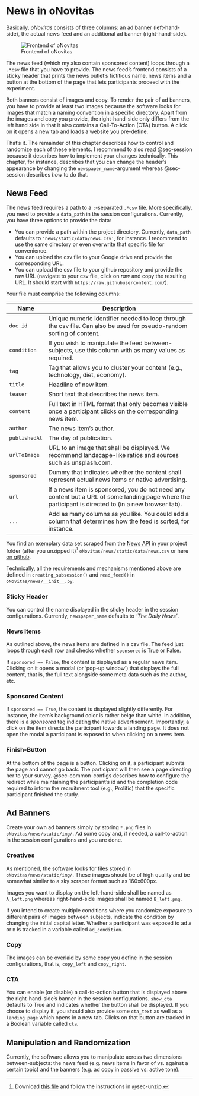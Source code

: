# News in oNovitas {#sec-oNovitas}

Basically, _oNovitas_ consists of three columns: an ad banner (left-hand-side), the actual news feed and an additional ad banner (right-hand-side). 

![Frontend of oNovitas](img/screenshot-structure-oNovitas.png)

The news feed (which my also contain sponsored content) loops through a `.*csv` file that you have to provide. The news feed's frontend consists of a sticky header that prints the news outlet's fictitious name, news items and a button at the bottom of the page that lets participants proceed with the experiment.

Both banners consist of images and copy. To render the pair of ad banners, you have to provide at least two images because the software looks for images that match a naming convention in a specific directory. Apart from the images and copy you provide, the right-hand-side only differs from the left hand side in that it also contains a Call-To-Action (CTA) button. A click on it opens a new tab and loads a website you pre-define.


That's it. The remainder of this chapter describes how to control and randomize each of these elements. I recommend to also read @sec-session because it describes how to implement your changes technically. This chapter, for instance, describes that you can change the header's appearance by changing the `newspaper_name`-argument whereas @sec-session describes _how_ to do that.


## News Feed

The news feed requires a path to a `;`-separated `.*csv` file. More specifically, you need to provide a `data_path` in the session configurations. Currently, you have three options to provide the data:

- You can provide a path within the project directory. Currently, `data_path` defaults to `'news/static/data/news.csv'`, for instance. I recommend to use the same directory or even overwrite that specific file for convenience.
- You can upload the csv file to your Google drive and provide the corresponding URL.
- You can upload the csv file to your github repository and provide the raw URL (navigate to your csv file, click on _raw_ and copy the resulting URL. It should start with `https://raw.githubusercontent.com/`).

Your file must comprise the following columns:

| Name        | Description                                                                                                                                          |
|-------------|------------------------------------------------------------------------------------------------------------------------------------------------------|
| `doc_id`      | Unique numeric identifier needed to loop through the csv file. Can also be used for pseudo-random sorting of content.                                |
| `condition`   | If you wish to manipulate the feed between-subjects, use this column with as many values as required.                                                |
| `tag`         | Tag that allows you to cluster your content (e.g., technology, diet, economy).                                                                                                         |
| `title`       | Headline of new item.                                                                                                                                |
| `teaser`      | Short text that describes the news item.                                                                                                             |
| `content`     | Full text in HTML format that only becomes visible once a participant clicks on the corresponding news item.                                         |
| `author`      | The news item's author.                                                                                                                              |
| `publishedAt` | The day of publication.                                                                                                                              |
| `urlToImage`  | URL to an image that shall be displayed. We recommend landscape-like ratios and sources such as unsplash.com.                                        |
| `sponsored`   | Dummy that indicates whether the content shall represent actual news items or native advertising.                                                                        |
| `url`         | If a news item is sponsored, you do not need any content but a URL of some landing page where the participant is directed to (in a new browser tab). |
| `...`         | Add as many columns as you like. You could add a column that determines how the feed is sorted, for instance.                                        |

You find an exemplary data set scraped from the [News API](https://newsapi.org/) in your project folder (after you unzipped it)^[Download [this file](https://github.com/Howquez/oFeeds/blob/main/oNovitas/oNovitas.otreezip) and follow the instructions in @sec-unzip.] `oNovitas/news/static/data/news.csv` or [here on github](https://github.com/Howquez/oFeeds/blob/main/oNovitas/news/static/data/news.csv).

Technically, all the requirements and mechanisms mentioned above are defined in `creating_subsession()` and `read_feed()` in `oNovitas/news/__init__.py`.

### Sticky Header

You can control the name displayed in the sticky header in the session configurations. Currently, `newspaper_name` defaults to _'The Daily News'_.

### News Items

As outlined above, the news items are defined in a csv file. The feed just loops through each row and checks whether `sponsored` is True or False. 

If `sponsored == False`, the content is displayed as a regular news item. Clicking on it opens a modal (or 'pop-up window') that displays the full content, that is, the full text alongside some meta data such as the author, etc.

### Sponsored Content

If `sponsored == True`, the content is displayed slightly differently. For instance, the item's background color is rather beige than white. In addition, there is a _sponsored_ tag indicating the native advertisement. Importantly, a click on the item directs the participant towards a landing page. It does not open the modal a participant is exposed to when clicking on a news item.

### Finish-Button

At the bottom of the page is a button. Clicking on it, a participant submits the page and cannot go back. The participant will then see a page directing her to your survey. @sec-common-configs describes how to configure the redirect while maintaining the participant's id and the completion code required to inform the recruitment tool (e.g., Prolific) that the specific participant finished the study.

## Ad Banners

Create your own ad banners simply by storing `*.png` files in `oNovitas/news/static/img/`. Ad some copy and, if needed, a call-to-action in the session configurations and you are done.

### Creatives

As mentioned, the software looks for files stored in `oNovitas/news/static/img/`. These images should be of high quality and be somewhat similar to a sky scraper format such as 160x600px.

Images you want to display on the left-hand-side shall be named as `A_left.png` whereas right-hand-side images shall be named `B_left.png`.

If you intend to create multiple conditions where you randomize exposure to different pairs of images between subjects, indicate the condition by changing the initial capital letter. Whether a participant was exposed to ad `A` or `B` is tracked in a variable called `ad_condition`.

### Copy

The images can be overlaid by some copy you define in the session configurations, that is, `copy_left` and `copy_right`.

### CTA

You can enable (or disable) a call-to-action button that is displayed above the right-hand-side's banner in the session configurations. `show_cta` defaults to True and indicates whether the button shall be displayed. If you choose to display it, you should also provide some `cta_text` as well as a `landing page` which opens in a new tab. Clicks on that button are tracked in a Boolean variable called `cta`.


## Manipulation and Randomization

Currently, the software allows you to manipulate across two dimensions between-subjects: the news feed (e.g. news items in favor of vs. against a certain topic) and the banners (e.g. ad copy in passive vs. active tone).

